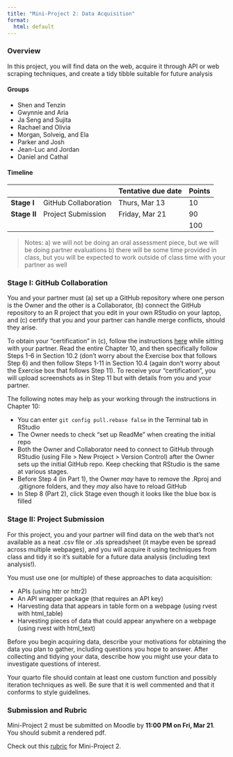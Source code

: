 ```yaml
---
title: "Mini-Project 2: Data Acquisition"
format:
  html: default
---
```


### Overview

In this project, you will find data on the web, acquire it through API or web scraping techniques, and create a tidy tibble suitable for future analysis

#### Groups

- Shen and Tenzin
- Gwynnie and Aria
- Ja Seng and Sujita
- Rachael and Olivia
- Morgan, Solveig, and Ela
- Parker and Josh
- Jean-Luc and Jordan
- Daniel and Cathal

#### Timeline

|              |                      | Tentative due date | Points |
|--------------|----------------------|--------------------|--------|
| **Stage I**  | GitHub Collaboration | Thurs, Mar 13      | 10     |
| **Stage II** | Project Submission   | Friday, Mar 21     | 90     |
|              |                      |                    | 100    |

> Notes: a) we will not be doing an oral assessment piece, but we will be doing partner evaluations b) there will be some time provided in class, but you will be expected to work outside of class time with your partner as well

### Stage I: GitHub Collaboration 

You and your partner must (a) set up a GitHub repository where one person is the Owner and the other is a Collaborator, (b) connect the GitHub repository to an R project that you edit in your own RStudio on  your laptop, and (c) certify that you and your partner can handle merge conflicts, should they arise.

To obtain your "certification" in (c), follow the instructions [here](https://learning.nceas.ucsb.edu/2023-04-coreR/session_10.html) while sitting with your partner. Read the  entire Chapter 10, and then specifically follow Steps 1-6 in Section 10.2 (don't worry about the Exercise  box that follows Step 6) and then follow Steps 1-11 in Section 10.4 (again don't worry about the Exercise  box that follows Step 11). To receive your "certification", you will upload screenshots as in Step 11 but  with details from you and your partner. 

The following notes may help as your working through the instructions in Chapter 10: 

- You can enter `git config pull.rebase false` in the Terminal tab in RStudio 
- The Owner needs to check "set up ReadMe" when creating the initial repo 
- Both the Owner and Collaborator need to connect to GitHub through RStudio (using File > New  Project > Version Control) after the Owner sets up the initial GitHub repo. Keep checking that  RStudio is the same at various stages. 
- Before Step 4 (in Part 1), the Owner *may* have to remove the .Rproj and .gitignore folders, and they *may* also have to reload GitHub 
- In Step 8 (Part 2), click Stage even though it looks like the blue box is filled 

### Stage II: Project Submission 

For this project, you and your partner will find data on the web that's not available as a neat .csv file or  .xls spreadsheet (it maybe even be spread across multiple webpages), and you will acquire it using  techniques from class and tidy it so it's suitable for a future data analysis (including text analysis!). 

You must use one (or multiple) of these approaches to data acquisition: 

- APIs (using httr or httr2) 
- An API wrapper package (that requires an API key) 
- Harvesting data that appears in table form on a webpage (using rvest with html_table) 
- Harvesting pieces of data that could appear anywhere on a webpage (using rvest with html_text)

Before you begin acquiring data, describe your motivations for obtaining the data you plan to gather, including questions you hope to answer. After collecting and tidying your data, describe how you might  use your data to investigate questions of interest. 

Your quarto file should contain at least one custom function and possibly iteration techniques as well. Be  sure that it is well commented and that it conforms to style guidelines.



### Submission and Rubric


Mini-Project 2 must be submitted on Moodle by **11:00 PM on Fri, Mar 21**. You should submit a rendered pdf.

Check out this [rubric](https://drive.google.com/file/d/10DnNw4md-q1OsL6BcCKX-RSSB0D4kC1h/view?usp=sharing) for Mini-Project 2.
